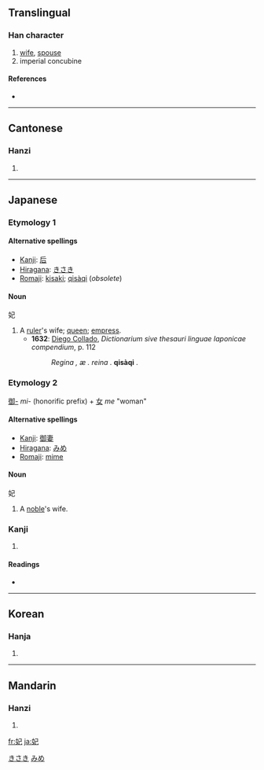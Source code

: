 ==Translingual==

===Han character===
{{Han char|rn=38|rad=女|as=03|sn=6|four=4741<sub>7</sub>|canj=女尸山 (VSU)}}

# [[wife]], [[spouse]]
# imperial concubine

====References====
* {{Han ref|kx=0255.220|dkj=06061|hdz=21027.110|uh=5983|ud=22915|bh=A66D|bd=42605}}

----

==Cantonese==

===Hanzi===
{{yue-hanzi|jyut=|y=fei1}}

# {{defn|Cantonese}}

----

==Japanese==
===Etymology 1===
====Alternative spellings====
*[[kanji|Kanji]]: [[后]]
*[[hiragana|Hiragana]]: [[きさき]]
*[[romaji|Romaji]]: [[kisaki]]; [[qisàqi]] (''obsolete'')
====Noun====
妃

# A [[ruler]]'s wife; [[queen]]; [[empress]].
#*'''1632''': [[w:Diego Collado|Diego Collado]], ''Dictionarium sive thesauri linguae Iaponicae compendium'', p. 112
#*:''Regina , æ . reina .'' '''qisàqi''' .
[[Category:Japanese nouns|きさき]]

===Etymology 2===
[[御-]] ''mi-'' (honorific prefix) + [[女]] ''me'' "woman"
====Alternative spellings====
*[[kanji|Kanji]]: [[御妻]]
*[[hiragana|Hiragana]]: [[みめ]]
*[[romaji|Romaji]]: [[mime]]
====Noun====
妃

# A [[noble]]'s wife.
[[Category:Japanese nouns|みめ]]

===Kanji===
{{ja-kanji|grade=c|rs=女03}}

# {{defn|Japanese}}

====Readings====
* {{ja-readings|on=[[ひ]] (hi), [[はい]] (hai)|kun=[[きさき]] (kisaki)}}

----

==Korean==

===Hanja===
{{ko-hanja|hangeul=[[비]], [[바]]|rv=bi, b|mr=pi, p}}

# {{defn|Korean}}

----

==Mandarin==

===Hanzi===
{{cmn-hanzi|pin=[[fēi]] ([[fei1]])|wg=fei<sup>1</sup>}}

# {{defn|Mandarin}}

[[fr:妃]]
[[ja:妃]]